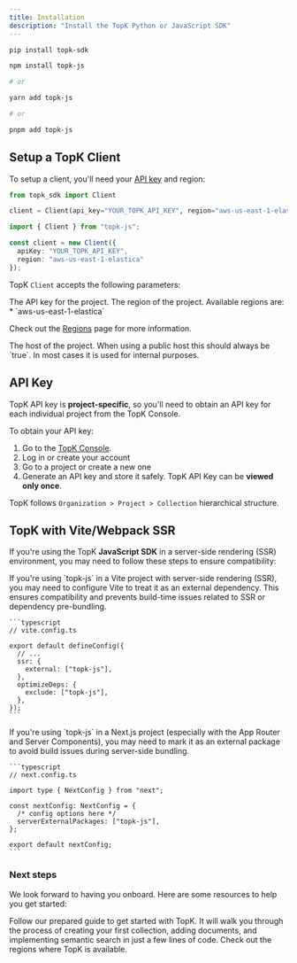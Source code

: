 ```yaml
---
title: Installation
description: "Install the TopK Python or JavaScript SDK"
---
```


<CodeGroup>

```bash Python
pip install topk-sdk
```

```bash Javascript
npm install topk-js

# or

yarn add topk-js

# or

pnpm add topk-js
```
</CodeGroup>

## Setup a TopK Client

To setup a client, you'll need your [API key](#api-key) and region:

<CodeGroup>

```python Python
from topk_sdk import Client

client = Client(api_key="YOUR_TOPK_API_KEY", region="aws-us-east-1-elastica")
```

```typescript Javascript
import { Client } from "topk-js";

const client = new Client({
  apiKey: "YOUR_TOPK_API_KEY",
  region: "aws-us-east-1-elastica"
});
```

</CodeGroup>

TopK `Client` accepts the following parameters:

<ParamField body="api_key" type="string" required>
  The API key for the project.
</ParamField>

<ParamField body="region" type="string" required>
  The region of the project. Available regions are:
  * `aws-us-east-1-elastica`

  Check out the [Regions](/regions) page for more information.
</ParamField>

<ParamField body="host" type="string" default="topk.io">
  The host of the project.
</ParamField>

<ParamField body="https" type="boolean" default={true}>
  When using a public host this should always be `true`.
  In most cases it is used for internal purposes.

</ParamField>

## API Key

TopK API key is **project-specific**, so you'll need to obtain an API key for each individual project from the TopK Console.

To obtain your API key:

1. Go to the [TopK Console](https://console.topk.io).
2. Log in or create your account
3. Go to a project or create a new one
4. Generate an API key and store it safely. TopK API Key can be **viewed only once**.


TopK follows `Organization > Project > Collection` hierarchical structure.

## TopK with Vite/Webpack SSR

If you're using the TopK **JavaScript SDK** in a server-side rendering (SSR) environment, you may need to follow these steps to ensure compatibility:

<AccordionGroup>
  <Accordion title="Using with Vite ?" description="Remix, Nuxt, SvetleKit, Astro ...">
    If you're using `topk-js` in a Vite project with server-side rendering (SSR), you may need to configure Vite to treat it as an external dependency. This ensures compatibility and prevents build-time issues related to SSR or dependency pre-bundling.

    ```typescript
    // vite.config.ts

    export default defineConfig({
      // ...
      ssr: {
        external: ["topk-js"],
      },
      optimizeDeps: {
        exclude: ["topk-js"],
      },
    });
    ```
  </Accordion>
  <Accordion title="Using with Webpack or Turbopack ?" description="Next.js">
    If you're using `topk-js` in a Next.js project (especially with the App Router and Server Components), you may need to mark it as an external package to avoid build issues during server-side bundling.

    ```typescript
    // next.config.ts

    import type { NextConfig } from "next";

    const nextConfig: NextConfig = {
      /* config options here */
      serverExternalPackages: ["topk-js"],
    };

    export default nextConfig;
    ```
  </Accordion>
</AccordionGroup>


### Next steps

We look forward to having you onboard. Here are some resources to help you get started:

<CardGroup cols={2}>
  <Card title="Quickstart (5m)" icon="pen-to-square" href="/quickstart">
    Follow our prepared guide to get started with TopK. It will walk you through
    the process of creating your first collection, adding documents, and implementing
    semantic search in just a few lines of code.
  </Card>
  <Card title="Regions" icon="globe" href="/regions">
    Check out the regions where TopK is available.
  </Card>
</CardGroup>

